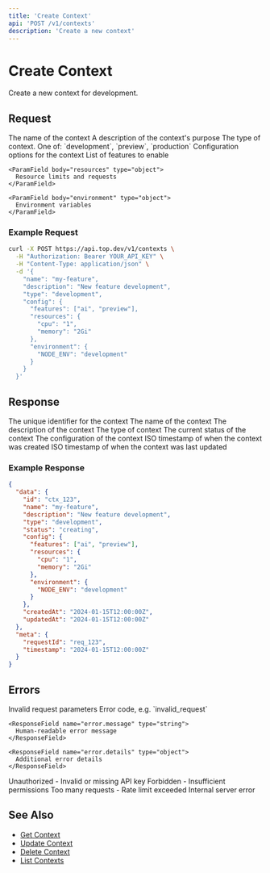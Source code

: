 ```yaml
---
title: 'Create Context'
api: 'POST /v1/contexts'
description: 'Create a new context'
---
```


# Create Context

Create a new context for development.

## Request

<ParamField body="name" type="string" required>
  The name of the context
</ParamField>

<ParamField body="description" type="string">
  A description of the context's purpose
</ParamField>

<ParamField body="type" type="string" default="development">
  The type of context. One of: `development`, `preview`, `production`
</ParamField>

<ParamField body="config" type="object">
  Configuration options for the context
  
  <Expandable title="properties">
    <ParamField body="features" type="array">
      List of features to enable
    </ParamField>
    
    <ParamField body="resources" type="object">
      Resource limits and requests
    </ParamField>
    
    <ParamField body="environment" type="object">
      Environment variables
    </ParamField>
  </Expandable>
</ParamField>

### Example Request

```bash
curl -X POST https://api.top.dev/v1/contexts \
  -H "Authorization: Bearer YOUR_API_KEY" \
  -H "Content-Type: application/json" \
  -d '{
    "name": "my-feature",
    "description": "New feature development",
    "type": "development",
    "config": {
      "features": ["ai", "preview"],
      "resources": {
        "cpu": "1",
        "memory": "2Gi"
      },
      "environment": {
        "NODE_ENV": "development"
      }
    }
  }'
```

## Response

<ResponseField name="id" type="string">
  The unique identifier for the context
</ResponseField>

<ResponseField name="name" type="string">
  The name of the context
</ResponseField>

<ResponseField name="description" type="string">
  The description of the context
</ResponseField>

<ResponseField name="type" type="string">
  The type of context
</ResponseField>

<ResponseField name="status" type="string">
  The current status of the context
</ResponseField>

<ResponseField name="config" type="object">
  The configuration of the context
</ResponseField>

<ResponseField name="createdAt" type="string">
  ISO timestamp of when the context was created
</ResponseField>

<ResponseField name="updatedAt" type="string">
  ISO timestamp of when the context was last updated
</ResponseField>

### Example Response

```json
{
  "data": {
    "id": "ctx_123",
    "name": "my-feature",
    "description": "New feature development",
    "type": "development",
    "status": "creating",
    "config": {
      "features": ["ai", "preview"],
      "resources": {
        "cpu": "1",
        "memory": "2Gi"
      },
      "environment": {
        "NODE_ENV": "development"
      }
    },
    "createdAt": "2024-01-15T12:00:00Z",
    "updatedAt": "2024-01-15T12:00:00Z"
  },
  "meta": {
    "requestId": "req_123",
    "timestamp": "2024-01-15T12:00:00Z"
  }
}
```

## Errors

<ResponseField name="400" type="object">
  Invalid request parameters
  
  <Expandable title="properties">
    <ResponseField name="error.code" type="string">
      Error code, e.g. `invalid_request`
    </ResponseField>
    
    <ResponseField name="error.message" type="string">
      Human-readable error message
    </ResponseField>
    
    <ResponseField name="error.details" type="object">
      Additional error details
    </ResponseField>
  </Expandable>
</ResponseField>

<ResponseField name="401" type="object">
  Unauthorized - Invalid or missing API key
</ResponseField>

<ResponseField name="403" type="object">
  Forbidden - Insufficient permissions
</ResponseField>

<ResponseField name="429" type="object">
  Too many requests - Rate limit exceeded
</ResponseField>

<ResponseField name="500" type="object">
  Internal server error
</ResponseField>

## See Also

- [Get Context](/api-reference/contexts/get)
- [Update Context](/api-reference/contexts/update)
- [Delete Context](/api-reference/contexts/delete)
- [List Contexts](/api-reference/contexts/list) 